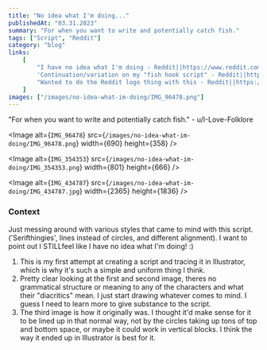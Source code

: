 ```yaml
---
title: "No idea what I'm doing..."
publishedAt: "03.31.2023"
summary: "For when you want to write and potentially catch fish."
tags: ["Script", "Reddit"]
category: "blog"
links:
    [
        "I have no idea what I'm doing - Reddit||https://www.reddit.com/r/neography/comments/1281xvo/i_have_no_idea_what_im_doing/?utm_source=share&amp;utm_medium=web2x&amp;context=3",
        'Continuation/variation on my "fish hook script" - Reddit||https://www.reddit.com/r/neography/comments/12ia74d/continuationvariation_on_my_fish_hook_script/?utm_source=share&amp;utm_medium=web2x&amp;context=3',
        "Wanted to do the Reddit logo thing with this - Reddit||https://www.reddit.com/r/neography/comments/129gdiq/wanted_to_do_the_reddit_logo_thing_with_this/?utm_source=share&utm_medium=web2x&context=3",
    ]
images: ["/images/no-idea-what-im-doing/IMG_96478.png"]
---
```


"For when you want to write and potentially catch fish." - u/I-Love-Folklore

<Image
	alt={`IMG_96478`}
	src={`/images/no-idea-what-im-doing/IMG_96478.png`}
	width={690}
	height={358}
/>

<Image
	alt={`IMG_354353`}
	src={`/images/no-idea-what-im-doing/IMG_354353.png`}
	width={801}
	height={666}
/>

<Image
	alt={`IMG_434787`}
	src={`/images/no-idea-what-im-doing/IMG_434787.jpg`}
	width={2365}
	height={1836}
/>

### Context

Just messing around with various styles that came to mind with this script. ('Serifthingies', lines instead of circles, and different alignment). I want to point out I STILLfeel like I have no idea what I'm doing! :)

1. This is my first attempt at creating a script and tracing it in Illustrator, which is why it's such a simple and uniform thing I think.
2. Pretty clear looking at the first and second image, theres no grammatical structure or meaning to any of the characters and what their "diacritics" mean. I just start drawing whatever comes to mind. I guess I need to learn more to give substance to the script.
3. The third image is how it originally was. I thought it'd make sense for it to be lined up in that normal way, not by the circles taking up tons of top and bottom space, or maybe it could work in vertical blocks. I think the way it ended up in Illustrator is best for it.
